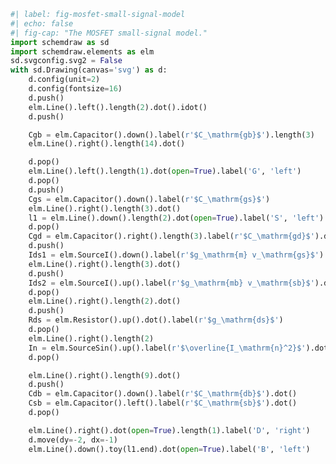 ```python
#| label: fig-mosfet-small-signal-model
#| echo: false
#| fig-cap: "The MOSFET small-signal model."
import schemdraw as sd
import schemdraw.elements as elm
sd.svgconfig.svg2 = False
with sd.Drawing(canvas='svg') as d:
    d.config(unit=2)
    d.config(fontsize=16)
    d.push()
    elm.Line().left().length(2).dot().idot()
    d.push()

    Cgb = elm.Capacitor().down().label(r'$C_\mathrm{gb}$').length(3)
    elm.Line().right().length(14).dot()

    d.pop()
    elm.Line().left().length(1).dot(open=True).label('G', 'left')
    d.pop()
    d.push()
    Cgs = elm.Capacitor().down().label(r'$C_\mathrm{gs}$')
    elm.Line().right().length(3).dot()
    l1 = elm.Line().down().length(2).dot(open=True).label('S', 'left')
    d.pop()
    Cgd = elm.Capacitor().right().length(3).label(r'$C_\mathrm{gd}$').dot()
    d.push()
    Ids1 = elm.SourceI().down().label(r'$g_\mathrm{m} v_\mathrm{gs}$')
    elm.Line().right().length(3).dot()
    d.push()
    Ids2 = elm.SourceI().up().label(r'$g_\mathrm{mb} v_\mathrm{sb}$').dot()
    d.pop()
    elm.Line().right().length(2).dot()
    d.push()
    Rds = elm.Resistor().up().dot().label(r'$g_\mathrm{ds}$')
    d.pop()
    elm.Line().right().length(2)
    In = elm.SourceSin().up().label(r'$\overline{I_\mathrm{n}^2}$').dot()
    d.pop()

    elm.Line().right().length(9).dot()
    d.push()
    Cdb = elm.Capacitor().down().label(r'$C_\mathrm{db}$').dot()
    Csb = elm.Capacitor().left().label(r'$C_\mathrm{sb}$').dot()
    d.pop()

    elm.Line().right().dot(open=True).length(1).label('D', 'right')
    d.move(dy=-2, dx=-1)
    elm.Line().down().toy(l1.end).dot(open=True).label('B', 'left')
```
